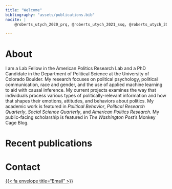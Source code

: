 ```yaml
---
title: "Welcome"
bibliography: "assets/publications.bib"
nocite: |
    @roberts_utych_2020_prq, @roberts_utych_2021_ssq, @roberts_utych_2021_apr, @fahey_et-al_2022_apr, @roberts_wolak_2022_pb

---
```


# About {#sec-about}
I am a Lab Fellow in the American Politics Research Lab and a PhD Candidate in the Department of Political Science at the University of Colorado Boulder. My research focuses on political psychology, political communication, race and gender, and the use of applied machine learning to aid with causal inference. My current projects examines the way that individuals process various types of politically-relevant information and how that shapes their emotions, attitudes, and behaviors about politics. My academic work is featured in *Political Behavior*, *Political Research Quarterly*, *Social Science Quarterly*, and *American Politics Research*. My public-facing scholarship is featured in *The Washington Post*'s Monkey Cage Blog.

# Recent publications
:::{#refs}
:::

# Contact

<a class="button1" href ="mailto:damon.charles.roberts@gmail.com">
    {{< fa envelope title="Email" >}}
</a>